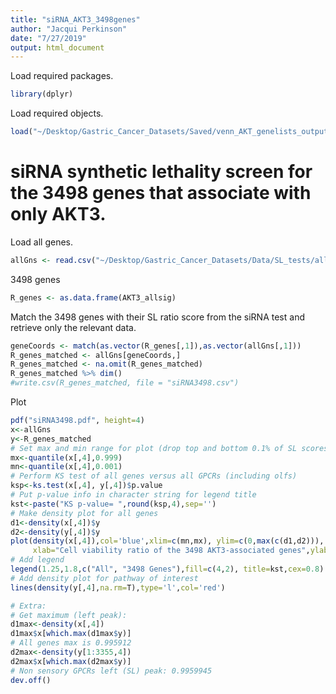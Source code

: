 ```yaml
---
title: "siRNA_AKT3_3498genes"
author: "Jacqui Perkinson"
date: "7/27/2019"
output: html_document
---
```


Load required packages.

```r
library(dplyr)
```

Load required objects.

```r
load("~/Desktop/Gastric_Cancer_Datasets/Saved/venn_AKT_genelists_output.Rdata")
```

# siRNA synthetic lethality screen for the 3498 genes that associate with only AKT3.

Load all genes.

```r
allGns <- read.csv("~/Desktop/Gastric_Cancer_Datasets/Data/SL_tests/all_genes_tyler.csv")
```

3498 genes 

```r
R_genes <- as.data.frame(AKT3_allsig)
```

Match the 3498 genes with their SL ratio score from the siRNA test and retrieve only the relevant data.

```r
geneCoords <- match(as.vector(R_genes[,1]),as.vector(allGns[,1]))
R_genes_matched <- allGns[geneCoords,]
R_genes_matched <- na.omit(R_genes_matched)
R_genes_matched %>% dim()
#write.csv(R_genes_matched, file = "siRNA3498.csv")
```

Plot

```r
pdf("siRNA3498.pdf", height=4)
x<-allGns
y<-R_genes_matched
# Set max and min range for plot (drop top and bottom 0.1% of SL scores)
mx<-quantile(x[,4],0.999)
mn<-quantile(x[,4],0.001)
# Perform KS test of all genes versus all GPCRs (including olfs)
ksp<-ks.test(x[,4], y[,4])$p.value
# Put p-value info in character string for legend title
kst<-paste("KS p-value= ",round(ksp,4),sep='')
# Make density plot for all genes
d1<-density(x[,4])$y
d2<-density(y[,4])$y
plot(density(x[,4]),col='blue',xlim=c(mn,mx), ylim=c(0,max(c(d1,d2))),
     xlab="Cell viability ratio of the 3498 AKT3-associated genes",ylab="Density")
# Add legend
legend(1.25,1.8,c("All", "3498 Genes"),fill=c(4,2), title=kst,cex=0.8)
# Add density plot for pathway of interest
lines(density(y[,4],na.rm=T),type='l',col='red')

# Extra:
# Get maximum (left peak):
d1max<-density(x[,4])
d1max$x[which.max(d1max$y)]
# All genes max is 0.995912
d2max<-density(y[1:3355,4])
d2max$x[which.max(d2max$y)]
# Non sensory GPCRs left (SL) peak: 0.9959945
dev.off()
```







